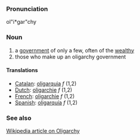 ===Pronunciation===
ol"i*gar"chy

===Noun===
# a [[government]] of only a few, often of the [[wealthy]]
# those who make up an oligarchy government
====Translations====

*[[Catalan]]: [[oligarquia]] ''f'' (1,2)
*[[Dutch]]: [[oligarchie]] ''f'' (1,2)
*[[French]]: [[oligarchie]] ''f'' (1,2)
*[[Spanish]]: [[oligarquía]] ''f'' (1,2)

===See also===
[http://en2.wikipedia.org/wiki/Oligarchy Wikipedia article on Oligarchy]